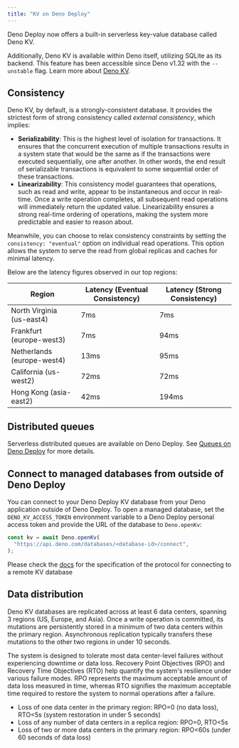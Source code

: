 ```yaml
---
title: "KV on Deno Deploy"
---
```



<Admonition />

Deno Deploy now offers a built-in serverless key-value database called Deno KV.

Additionally, Deno KV is available within Deno itself, utilizing SQLite as its
backend. This feature has been accessible since Deno v1.32 with the `--unstable`
flag. Learn more about [Deno KV](/deploy/kv/manual).

## Consistency

Deno KV, by default, is a strongly-consistent database. It provides the
strictest form of strong consistency called _external consistency_, which
implies:

- **Serializability**: This is the highest level of isolation for transactions.
  It ensures that the concurrent execution of multiple transactions results in a
  system state that would be the same as if the transactions were executed
  sequentially, one after another. In other words, the end result of
  serializable transactions is equivalent to some sequential order of these
  transactions.
- **Linearizability**: This consistency model guarantees that operations, such
  as read and write, appear to be instantaneous and occur in real-time. Once a
  write operation completes, all subsequent read operations will immediately
  return the updated value. Linearizability ensures a strong real-time ordering
  of operations, making the system more predictable and easier to reason about.

Meanwhile, you can choose to relax consistency constraints by setting the
`consistency: "eventual"` option on individual read operations. This option
allows the system to serve the read from global replicas and caches for minimal
latency.

Below are the latency figures observed in our top regions:

| Region                     | Latency (Eventual Consistency) | Latency (Strong Consistency) |
| -------------------------- | ------------------------------ | ---------------------------- |
| North Virginia (us-east4)  | 7ms                            | 7ms                          |
| Frankfurt (europe-west3)   | 7ms                            | 94ms                         |
| Netherlands (europe-west4) | 13ms                           | 95ms                         |
| California (us-west2)      | 72ms                           | 72ms                         |
| Hong Kong (asia-east2)     | 42ms                           | 194ms                        |

## Distributed queues

Serverless distributed queues are available on Deno Deploy. See
[Queues on Deno Deploy](/deploy/kv/manual/queue_overview#queues-on-deno-deploy) for
more details.

## Connect to managed databases from outside of Deno Deploy

You can connect to your Deno Deploy KV database from your Deno application
outside of Deno Deploy. To open a managed database, set the
`DENO_KV_ACCESS_TOKEN` environment variable to a Deno Deploy personal access
token and provide the URL of the database to `Deno.openKv`:

```ts
const kv = await Deno.openKv(
  "https://api.deno.com/databases/<database-id>/connect",
);
```

Please check the
[docs](https://github.com/denoland/deno/tree/main/ext/kv#kv-connect) for the
specification of the protocol for connecting to a remote KV database

## Data distribution

Deno KV databases are replicated across at least 6 data centers, spanning 3
regions (US, Europe, and Asia). Once a write operation is committed, its
mutations are persistently stored in a minimum of two data centers within the
primary region. Asynchronous replication typically transfers these mutations to
the other two regions in under 10 seconds.

The system is designed to tolerate most data center-level failures without
experiencing downtime or data loss. Recovery Point Objectives (RPO) and Recovery
Time Objectives (RTO) help quantify the system's resilience under various
failure modes. RPO represents the maximum acceptable amount of data loss
measured in time, whereas RTO signifies the maximum acceptable time required to
restore the system to normal operations after a failure.

- Loss of one data center in the primary region: RPO=0 (no data loss), RTO&lt;5s
  (system restoration in under 5 seconds)
- Loss of any number of data centers in a replica region: RPO=0, RTO&lt;5s
- Loss of two or more data centers in the primary region: RPO&lt;60s (under 60
  seconds of data loss)
